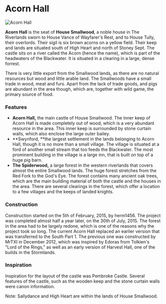 

# Acorn Hall

<Image src="https://cdn.sanity.io/images/1as7cn02/production/ab85f8b89a2645c90b76628045506e36a8868244-1920x1017.png?w=976&h=350&fit=crop&crop=center&auto=format" alt="Acorn Hall" width={976} height={350}  />

<ProjectDetails
  floatRight
  region="Riverlands"
  house="House Smallwood"
  type="Castle"
  status="Completed"
  warp="undefined"
  projectLead="herm1456"
  dateStarted="February 5, 2015"
  dateCompleted="February 5, 2015"
/>

**Acorn Hall** is the seat of **House Smallwood**, a noble house in The Riverlands sworn to House Vance of Wayfarer's Rest, and to House Tully, their overlords. Their sigil is six brown acorns on a yellow field. Their keep and lands are situated south of High Heart and north of Stoney Sept. The castle sits on a river called the Acorn (hence the name), which is part of the headwaters of the Blackwater. It is situated in a clearing in a large, dense forrest.

There is very little export from the Smallwood lands, as there are no natural resources but wood and little arable land. The Smallwoods have a small trade in wood, meat and furs. Apart from the lack of trade goods, and pigs are abundant in the area though, which are, together with wild game, the primary source of food.

### Features

* **Acorn Hall,** the main castle of House Smallwood. The inner keep of Acorn Hall is made completely out of wood, which is a very abundant resource in the area. This inner keep is surrounded by stone curtain walls, which also enclose the large outer bailey.
* **Swynford, **the largest settlement in the lands belonging to Acorn Hall, though it is no more than a small village. The village is situated at a ford of another small stream that too feeds the Blackwater. The most prominent building in the village is a large inn, that is built on top of a huge pig barn.
* **The Spiderwood,** a large forest in the western riverlands that covers almost the entire Smallwood lands. The huge forest stretches from the Red Fork to the God's Eye. The forest contains many ancient oak trees, which are the main building material of both the castle and the houses in the area. There are several clearings in the forest, which offer a location to a few villages and the keeps of landed knights.

### Construction

Construction started on the 5th of February, 2015, by herm1456. The project was completed almost half a year later, on the 30th of July, 2015. The forest in the area had to be largely redone, which is one of the reasons why the project took so long. The current Acorn Hall replaced an earlier version that was transferred to the South Part 1. The previous one was constructed by MrTXI in December 2012, which was inspired by Edoras from Tolkien's "Lord of the Rings," as well as an early version of Harvest Hall, one of the builds in the Stormlands.

### Inspiration

Inspiration for the layout of the castle was Pembroke Castle. Several features of the castle, such as the wooden keep and the stone curtain walls were canon information.

Note: Sallydance and High Heart are within the lands of House Smallwood.